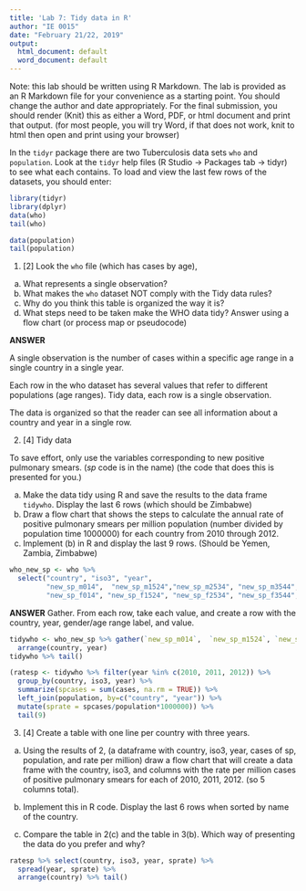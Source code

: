 ```yaml
---
title: 'Lab 7: Tidy data in R'
author: "IE 0015"
date: "February 21/22, 2019"
output:
  html_document: default
  word_document: default
---
```


Note: this lab should be written using R Markdown.  The lab is provided as an R Markdown file for your convenience as a starting point. You should change the author and date appropriately. For the final submission, you should render (Knit) this as either a Word, PDF, or html document and print that output. (for most people, you will try Word, if that does not work, knit to html then open and print using your browser)

In the `tidyr` package there are two Tuberculosis data sets `who` and `population`.  Look at the `tidyr` help files (R Studio -> Packages tab -> tidyr) to see what each contains. To load and view the last few rows of the datasets, you should enter:

```r
library(tidyr)
library(dplyr)
data(who)
tail(who)
```
```r
data(population)
tail(population)
```

1. [2] Look the `who` file (which has cases by age), 

a. What represents a single observation?  
b. What makes the `who` dataset NOT comply with the Tidy data rules?  
c. Why do you think this table is organized the way it is?
d. What steps need to be taken make the WHO data tidy? Answer using a flow chart (or process map or pseudocode)

**ANSWER**

A single observation is the number of cases within a specific age range in a single country in a single year.

Each row in the who dataset has several values that refer to different populations (age ranges). Tidy data, each row is a single observation.

The data is organized so that the reader can see all information about a country and year in a single row.

2. [4]  Tidy data

To save effort, only use the variables corresponding to new positive pulmonary smears. (*sp* code is in the name) (the code that does this is presented for you.)

a. Make the data tidy using R and save the results to the data frame `tidywho`. Display the last 6 rows (which should be Zimbabwe)
b. Draw a flow chart that shows the steps to calculate the annual rate of positive pulmonary smears per million population (number divided by population time 1000000) for each country from 2010 through 2012.  
c. Implement (b) in R and display the last 9 rows. (Should be Yemen, Zambia, Zimbabwe)



```r
who_new_sp <- who %>% 
  select("country", "iso3", "year", 
         "new_sp_m014",  "new_sp_m1524","new_sp_m2534", "new_sp_m3544", "new_sp_m4554", "new_sp_m5564", "new_sp_m65", 
         "new_sp_f014", "new_sp_f1524", "new_sp_f2534", "new_sp_f3544", "new_sp_f4554", "new_sp_f5564", "new_sp_f65")
```
**ANSWER**
Gather. From each row, take each value, and create a row with the country, year, gender/age range label, and value.

```r
tidywho <- who_new_sp %>% gather(`new_sp_m014`,  `new_sp_m1524`, `new_sp_m2534`, `new_sp_m3544`, `new_sp_m4554`, `new_sp_m5564`, `new_sp_m65`,   `new_sp_f014`, `new_sp_f1524`, `new_sp_f2534`, `new_sp_f3544`, `new_sp_f4554`, `new_sp_f5564`, `new_sp_f65`, key = "genderage", value="cases") %>%
  arrange(country, year)
tidywho %>% tail()  
```
```r
(ratesp <- tidywho %>% filter(year %in% c(2010, 2011, 2012)) %>%
  group_by(country, iso3, year) %>%
  summarize(spcases = sum(cases, na.rm = TRUE)) %>% 
  left_join(population, by=c("country", "year")) %>%
  mutate(sprate = spcases/population*1000000)) %>%
  tail(9)
```

3. [4] Create a table with one line per country with three years.

a.  Using the results of 2, (a dataframe with country, iso3, year, cases of sp, population, and rate per million) draw a flow chart that will create a data frame with the country, iso3, and columns with the rate per million cases of positive pulmonary smears for each of 2010, 2011, 2012. (so 5 columns total).

b.  Implement this in R code.  Display the last 6 rows when sorted by name of the country.

c.  Compare the table in 2(c) and the table in 3(b).  Which way of presenting the data do you prefer and why?

```r
ratesp %>% select(country, iso3, year, sprate) %>%
  spread(year, sprate) %>%
  arrange(country) %>% tail()
```
